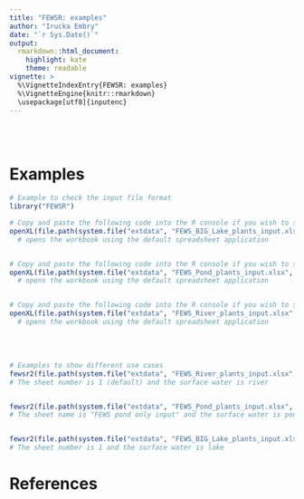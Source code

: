 ```yaml
---
title: "FEWSR: examples"
author: "Irucka Embry"
date: "`r Sys.Date()`"
output:
  rmarkdown::html_document:
    highlight: kate
    theme: readable
vignette: >
  %\VignetteIndexEntry{FEWSR: examples}
  %\VignetteEngine{knitr::rmarkdown}
  \usepackage[utf8]{inputenc}
---
```


<br />
<br />

# Examples
```r
# Example to check the input file format
library("FEWSR")

# Copy and paste the following code into the R console if you wish to see the input file format for the Lake plants.
openXL(file.path(system.file("extdata", "FEWS_BIG_Lake_plants_input.xlsx", package = "FEWSR")))
  # opens the workbook using the default spreadsheet application


# Copy and paste the following code into the R console if you wish to see the input file format for the Pond plants.
openXL(file.path(system.file("extdata", "FEWS_Pond_plants_input.xlsx", package = "FEWSR")))
  # opens the workbook using the default spreadsheet application


# Copy and paste the following code into the R console if you wish to see the input file format for the River plants.
openXL(file.path(system.file("extdata", "FEWS_River_plants_input.xlsx", package = "FEWSR")))
  # opens the workbook using the default spreadsheet application
```

<br />
<br />

```r
# Examples to show different use cases
fewsr2(file.path(system.file("extdata", "FEWS_River_plants_input.xlsx", package = "FEWSR"))), type = "river", output = "both"
# The sheet number is 1 (default) and the surface water is river


fewsr2(file.path(system.file("extdata", "FEWS_Pond_plants_input.xlsx", package = "FEWSR")), sheet = "FEWS pond only input", type = "pond", output = "xlsx")
# The sheet name is "FEWS pond only input" and the surface water is pond


fewsr2(file.path(system.file("extdata", "FEWS_BIG_Lake_plants_input.xlsx", package = "FEWSR")), sheet = 1, type = "lake", output = "csv")
# The sheet number is 1 and the surface water is lake
```


# References
